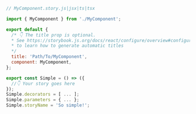 ```js
// MyComponent.story.js|jsx|ts|tsx

import { MyComponent } from './MyComponent';

export default {
  /* 👇 The title prop is optional.
  * See https://storybook.js.org/docs/react/configure/overview#configure-story-loading
  * to learn how to generate automatic titles
  */
  title: 'Path/To/MyComponent', 
  component: MyComponent,
};

export const Simple = () => ({
  //👇 Your story goes here
});
Simple.decorators = [ ... ];
Simple.parameters = { ... };
Simple.storyName = 'So simple!';
```